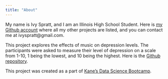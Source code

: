 ```yaml
---
title: "About"
---
```


My name is Ivy Spratt, and I am an Illinois High School Student. 
Here is [my Github account](https://github.com/ivyspratt) where all my other projects are listed, and you can contact me at ivyspratt@gmail.com.

This project explores the effects of music on depression levels. The participants were asked to measure their level of depression on a scale from 1-10, 1 being the lowest, and 10 being the highest. Here is the [Github repository](https://github.com/ivyspratt/depression-music-effects).

This project was created as a part of [Kane's Data Science Bootcamp](https://bootcamp.davidkane.info/).


